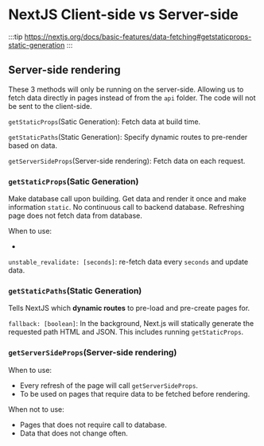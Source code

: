 # NextJS Client-side vs Server-side

:::tip
https://nextjs.org/docs/basic-features/data-fetching#getstaticprops-static-generation
:::

## Server-side rendering

These 3 methods will only be running on the server-side. Allowing us to fetch data directly in pages instead of from the `api` folder.
The code will not be sent to the client-side.

`getStaticProps`(Satic Generation): Fetch data at build time.

`getStaticPaths`(Static Generation): Specify dynamic routes to pre-render based on data.

`getServerSideProps`(Server-side rendering): Fetch data on each request.

### `getStaticProps`(Satic Generation)

Make database call upon building. Get data and render it once and make information `static`.
No continuous call to backend database. Refreshing page does not fetch data from database.

When to use:

-

`unstable_revalidate: [seconds]`: re-fetch data every `seconds` and update data.

### `getStaticPaths`(Static Generation)

Tells NextJS which **dynamic routes** to pre-load and pre-create pages for.

`fallback: [boolean]`: In the background, Next.js will statically generate the requested path HTML and JSON. This includes running `getStaticProps`.

### `getServerSideProps`(Server-side rendering)

When to use:

- Every refresh of the page will call `getServerSideProps`.
- To be used on pages that require data to be fetched before rendering.

When not to use:

- Pages that does not require call to database.
- Data that does not change often.
